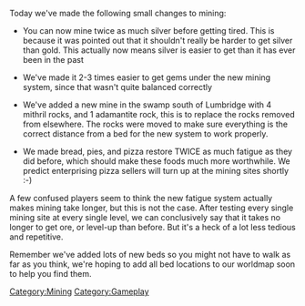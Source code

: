 {{JagUpdate|date = 15 November 2002}}
Today we've made the following small changes to mining:
*You can now mine twice as much silver before getting tired. This is because it was pointed out that it shouldn't really be harder to get silver than gold. This actually now means silver is easier to get than it has ever been in the past

*We've made it 2-3 times easier to get gems under the new mining system, since that wasn't quite balanced correctly

*We've added a new mine in the swamp south of Lumbridge with 4 mithril rocks, and 1 adamantite rock, this is to replace the rocks removed from elsewhere. The rocks were moved to make sure everything is the correct distance from a bed for the new system to work properly.

*We made bread, pies, and pizza restore TWICE as much fatigue as they did before, which should make these foods much more worthwhile. We predict enterprising pizza sellers will turn up at the mining sites shortly :-)

A few confused players seem to think the new fatigue system actually makes mining take longer, but this is not the case. After testing every single mining site at every single level, we can conclusively say that it takes no longer to get ore, or level-up than before. But it's a heck of a lot less tedious and repetitive.

Remember we've added lots of new beds so you might not have to walk as far as you think, we're hoping to add all bed locations to our worldmap soon to help you find them.
[[Category:Updates|{{PAGENAME}}]]
[[Category:Mining]]
[[Category:Gameplay]]
